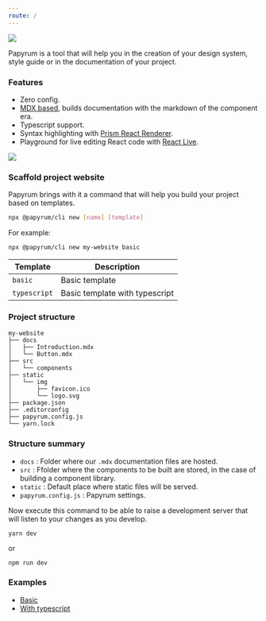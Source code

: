 ```yaml
---
route: /
---
```


<div style={{ textAlign: 'center'}}>
  <img src="/logo2.png" style={{width: '180px', marginBottom: '40px'}} />
</div>

Papyrum is a tool that will help you in the creation of your design system, style guide or in the documentation of your project.

### Features

- Zero config.
- [MDX based](https://mdxjs.com/), builds documentation with the markdown of the component era.
- Typescript support.
- Syntax highlighting with [Prism React Renderer](https://github.com/FormidableLabs/prism-react-renderer).
- Playground for live editing React code with [React Live](https://github.com/FormidableLabs/react-live).

<div style={{ textAlign: 'center'}}>
  <img src="/example.png" style={{width: '100%', marginTop: '20px'}} />
</div>

### Scaffold project website

Papyrum brings with it a command that will help you build your project based on templates.

```bash
npx @papyrum/cli new [name] [template]
```

For example:

```bash
npx @papyrum/cli new my-website basic

```

| Template | Description |
| ------------- | ------------- |
| `basic` | Basic template |
| `typescript` | Basic template with typescript |

### Project  structure

```
my-website
├── docs
│   ├── Introduction.mdx
│   └── Button.mdx
├── src
│   └── components
├── static
│   └── img
│       ├── favicon.ico
│       └── logo.svg
├── package.json
├── .editorconfig
├── papyrum.config.js
└── yarn.lock
```

### Structure summary

- `docs` : Folder where our `.mdx` documentation files are hosted.
- `src` : Ffolder where the components to be built are stored, in the case of building a component library.
- `static` : Default place where static files will be served.
- `papyrum.config.js` : Papyrum settings.

Now execute this command to be able to raise a development server that will listen to your changes as you develop.

```
yarn dev
```

or

```
npm run dev
```

### Examples

- [Basic](https://github.com/wilsson/papyrum/tree/master/examples/basic)
- [With typescript](https://github.com/wilsson/papyrum/tree/master/examples/typescript)